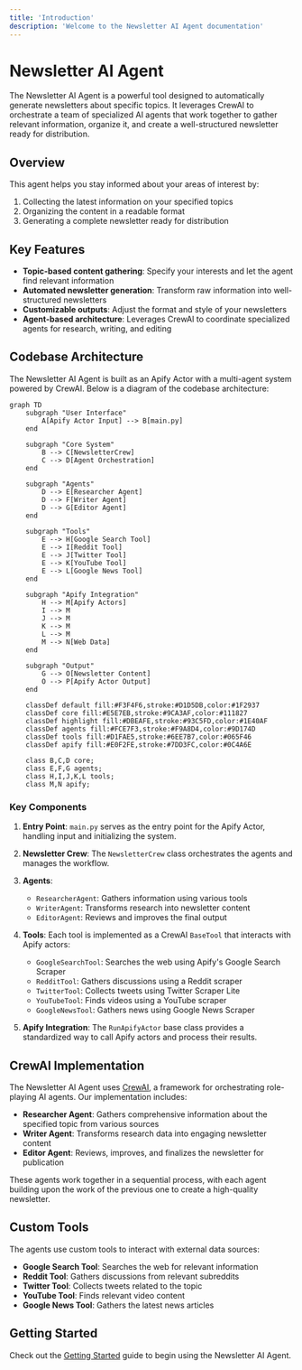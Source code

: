 ```yaml
---
title: 'Introduction'
description: 'Welcome to the Newsletter AI Agent documentation'
---
```


# Newsletter AI Agent

The Newsletter AI Agent is a powerful tool designed to automatically generate newsletters about specific topics. It leverages CrewAI to orchestrate a team of specialized AI agents that work together to gather relevant information, organize it, and create a well-structured newsletter ready for distribution.

## Overview

This agent helps you stay informed about your areas of interest by:

1. Collecting the latest information on your specified topics
2. Organizing the content in a readable format
3. Generating a complete newsletter ready for distribution

## Key Features

- **Topic-based content gathering**: Specify your interests and let the agent find relevant information
- **Automated newsletter generation**: Transform raw information into well-structured newsletters
- **Customizable outputs**: Adjust the format and style of your newsletters
- **Agent-based architecture**: Leverages CrewAI to coordinate specialized agents for research, writing, and editing

## Codebase Architecture

The Newsletter AI Agent is built as an Apify Actor with a multi-agent system powered by CrewAI. Below is a diagram of the codebase architecture:

```mermaid
graph TD
    subgraph "User Interface"
        A[Apify Actor Input] --> B[main.py]
    end

    subgraph "Core System"
        B --> C[NewsletterCrew]
        C --> D[Agent Orchestration]
    end

    subgraph "Agents"
        D --> E[Researcher Agent]
        D --> F[Writer Agent]
        D --> G[Editor Agent]
    end

    subgraph "Tools"
        E --> H[Google Search Tool]
        E --> I[Reddit Tool]
        E --> J[Twitter Tool]
        E --> K[YouTube Tool]
        E --> L[Google News Tool]
    end

    subgraph "Apify Integration"
        H --> M[Apify Actors]
        I --> M
        J --> M
        K --> M
        L --> M
        M --> N[Web Data]
    end

    subgraph "Output"
        G --> O[Newsletter Content]
        O --> P[Apify Actor Output]
    end

    classDef default fill:#F3F4F6,stroke:#D1D5DB,color:#1F2937
    classDef core fill:#E5E7EB,stroke:#9CA3AF,color:#111827
    classDef highlight fill:#DBEAFE,stroke:#93C5FD,color:#1E40AF
    classDef agents fill:#FCE7F3,stroke:#F9A8D4,color:#9D174D
    classDef tools fill:#D1FAE5,stroke:#6EE7B7,color:#065F46
    classDef apify fill:#E0F2FE,stroke:#7DD3FC,color:#0C4A6E

    class B,C,D core;
    class E,F,G agents;
    class H,I,J,K,L tools;
    class M,N apify;
```

### Key Components

1. **Entry Point**: `main.py` serves as the entry point for the Apify Actor, handling input and initializing the system.

2. **Newsletter Crew**: The `NewsletterCrew` class orchestrates the agents and manages the workflow.

3. **Agents**:
   - `ResearcherAgent`: Gathers information using various tools
   - `WriterAgent`: Transforms research into newsletter content
   - `EditorAgent`: Reviews and improves the final output

4. **Tools**: Each tool is implemented as a CrewAI `BaseTool` that interacts with Apify actors:
   - `GoogleSearchTool`: Searches the web using Apify's Google Search Scraper
   - `RedditTool`: Gathers discussions using a Reddit scraper
   - `TwitterTool`: Collects tweets using Twitter Scraper Lite
   - `YouTubeTool`: Finds videos using a YouTube scraper
   - `GoogleNewsTool`: Gathers news using Google News Scraper

5. **Apify Integration**: The `RunApifyActor` base class provides a standardized way to call Apify actors and process their results.

## CrewAI Implementation

The Newsletter AI Agent uses [CrewAI](https://docs.crewai.com), a framework for orchestrating role-playing AI agents. Our implementation includes:

- **Researcher Agent**: Gathers comprehensive information about the specified topic from various sources
- **Writer Agent**: Transforms research data into engaging newsletter content
- **Editor Agent**: Reviews, improves, and finalizes the newsletter for publication

These agents work together in a sequential process, with each agent building upon the work of the previous one to create a high-quality newsletter.

## Custom Tools

The agents use custom tools to interact with external data sources:

- **Google Search Tool**: Searches the web for relevant information
- **Reddit Tool**: Gathers discussions from relevant subreddits
- **Twitter Tool**: Collects tweets related to the topic
- **YouTube Tool**: Finds relevant video content
- **Google News Tool**: Gathers the latest news articles

## Getting Started

Check out the [Getting Started](/getting-started) guide to begin using the Newsletter AI Agent.
